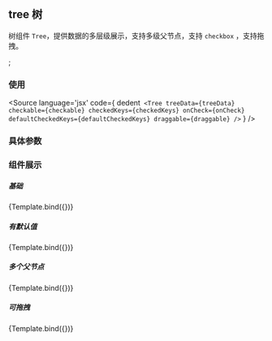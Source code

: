 <!-- Tree Doc -->
## tree 树
树组件 `Tree`，提供数据的多层级展示，支持多级父节点，支持 `checkbox` ，支持拖拽。


<Meta title="Components/Tree" component={Tree} />;

### 使用

<Source
  language='jsx'
  code={
    dedent`
    <Tree
      treeData={treeData}
      checkable={checkable}
      checkedKeys={checkedKeys}
      onCheck={onCheck}
      defaultCheckedKeys={defaultCheckedKeys}
      draggable={draggable}
    />`
  }
/>

### 具体参数
<ArgsTable of={Tree} />



### 组件展示

##### 基础

<Story name="default-value" id="tree--primary">
{Template.bind({})}
</Story>

##### 有默认值

<Story name="default-value" id="tree--default-value">
{Template.bind({})}
</Story>

##### 多个父节点

<Story name="multiple-parent" id="tree--multiple-parent">
{Template.bind({})}
</Story>

##### 可拖拽

<Story name="draggable" id="tree--draggable">
{Template.bind({})}
</Story>
